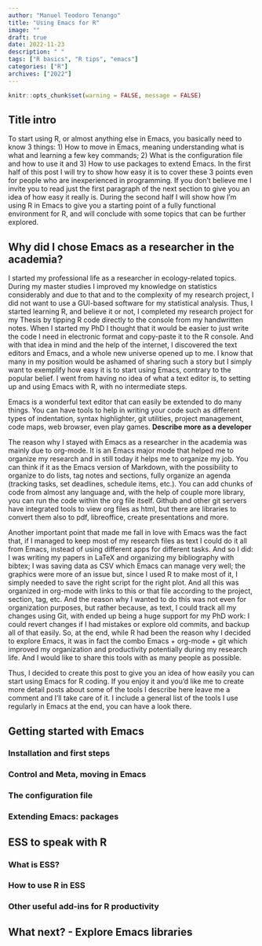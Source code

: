 ```yaml
---
author: "Manuel Teodoro Tenango"
title: "Using Emacs for R"
image: ""
draft: true
date: 2022-11-23
description: " "
tags: ["R basics", "R tips", "emacs"]
categories: ["R"]
archives: ["2022"]
---
```


```r
knitr::opts_chunk$set(warning = FALSE, message = FALSE) 
```

## Title intro

To start using R, or almost anything else in Emacs, you basically need to know 3 things: 1) How to move in Emacs, meaning understanding what is what and learning a few key commands; 2) What is the configuration file and how to use it and 3) How to use packages to extend Emacs. In the first half of this post I will try to show how easy it is to cover these 3 points even for people who are inexperienced in programming. If you don't believe me I invite you to read just the first paragraph of the next section to give you an idea of how easy it really is. During the second half I will show how I'm using R in Emacs to give you a starting point of a fully functional environment for R, and will conclude with some topics that can be further explored. 

## Why did I chose Emacs as a researcher in the academia?

I started my professional life as a researcher in ecology-related topics. During my master studies I improved my knowledge on statistics considerably and due to that and to the complexity of my research project, I did not want to use a GUI-based software for my statistical analysis. Thus, I started learning R, and believe it or not, I completed my research project for my Thesis by tipping R code directly to the console from my handwritten notes. When I started my PhD I thought that it would be easier to just write the code I need in electronic format and copy-paste it to the R console. And with that idea in mind and the help of the internet, I discovered the text editors and Emacs, and a whole new universe opened up to me. I know that many in my position would be ashamed of sharing such a story but I simply want to exemplify how easy it is to start using Emacs, contrary to the popular belief. I went from having no idea of what a text editor is, to setting up and using Emacs with R, with no intermediate steps.

Emacs is a wonderful text editor that can easily be extended to do many things. You can have tools to help in writing your code such as different types of indentation, syntax highlighter, git utilities, project management, code maps, web browser, even play games. **Describe more as a developer**

The reason why I stayed with Emacs as a researcher in the academia was mainly due to org-mode. It is an Emacs major mode that helped me to organize my research and in still today it helps me to organize my job. You can think if it as the Emacs version of Markdown, with the possibility to organize to do lists, tag notes and sections, fully organize an agenda (tracking tasks, set deadlines, schedule items, etc.). You can add chunks of code from almost any language and, with the help of couple more library, you can run the code within the org file itself. Github and other git servers have integrated tools to view org files as html, but there are libraries to convert them also to pdf, libreoffice, create presentations and more. 

Another important point that made me fall in love with Emacs was the fact that, if I managed to keep most of my research files as text I could do it all from Emacs, instead of using different apps for different tasks. And so I did: I was writing my papers in LaTeX and organizing my bibliography with bibtex; I was saving data as CSV which Emacs can manage very well; the graphics were more of an issue but, since I used R to make most of it, I simply needed to save the right script for the right plot. And all this was organized in org-mode with links to this or that file according to the project, section, tag, etc. And the reason why I wanted to do this was not even for organization purposes, but rather because, as text, I could track all my changes using Git, with ended up being a huge support for my PhD work: I could revert changes if I had mistakes or explore old commits, and backup all of that easily. So, at the end, while R had been the reason why I decided to explore Emacs, it was in fact the combo Emacs + org-mode + git which improved my organization and productivity potentially during my research life. And I would like to share this tools with as many people as possible.

Thus, I decided to create this post to give you an idea of how easily you can start using Emacs for R coding. If you enjoy it and you'd like me to create more detail posts about some of the tools I describe here leave me a comment and I'll take care of it. I include a general list of the tools I use regularly in Emacs at the end, you can have a look there.

## Getting started with Emacs

### Installation and first steps

### Control and Meta, moving in Emacs

### The configuration file

### Extending Emacs: packages

## ESS to speak with R

### What is ESS?

### How to use R in ESS

### Other useful add-ins for R productivity

## What next? - Explore Emacs libraries
